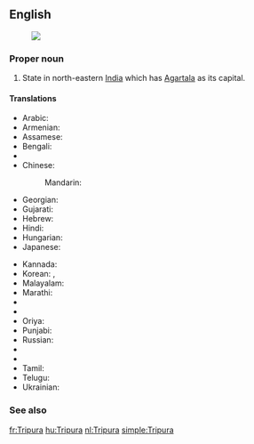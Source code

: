 ==English==
{{wikipedia}}
[[Image:Tripura in India (disputed hatched).svg|thumb|]]
===Proper noun===
{{en-proper noun}}

# State in north-eastern [[India]] which has [[Agartala]] as its capital.

====Translations====
{{trans-top|state}}
* Arabic: {{t-|ar|ترايبورا|f|tr=tribūra}}
* Armenian: {{t-|hy|Տրիպուրա|tr=Tripura}}
* Assamese: {{t|as|ত্ৰিপুৰা|sc=Beng}}
* Bengali: {{t-|bn|ত্রিপুরা|sc=Beng}}
* {{trreq|hne}}
* Chinese:
*: Mandarin: {{t|cmn|特里普拉邦|tr=Tèlǐpǔlā-bāng|sc=Hani}}
* Georgian: {{t|ka|ტრიპურა|sc=Geor}}
* Gujarati: {{t|gu|ત્રિપુરા|sc=Gujr}}
* Hebrew: {{t-|he|טריפורה}}
* Hindi: {{t+|hi|त्रिपुरा|tr=tripurā}}
* Hungarian: {{t|hu|Tripura}}
* Japanese: {{t-|ja|トリプラ|tr=Toripura}}
{{trans-mid}}
* Kannada: {{t|kn|ತ್ರಿಪುರ|sc=Knda}}
* Korean: {{t|ko|트리푸라 주|sc=Kore}}, {{t|ko|트리푸라|sc=Kore}}
* Malayalam: {{t|ml|ത്രിപുര|sc=Mlym}}
* Marathi: {{t|mr|त्रिपुरा|sc=Deva}}
* {{trreq|lus}}
* {{trreq|ne}}
* Oriya: {{t|or|ତ୍ରିପୁରା|sc=Orya}}
* Punjabi: {{t|pa|ਤ੍ਰਿਪੁਰਾ|sc=Guru}}
* Russian: {{t-|ru|Трипура|f|tr=Tripúra}}
* {{trreq|sat}}
* {{trreq|sip}}
* Tamil: {{t|ta|திரிபுரா|sc=Taml}}
* Telugu: {{t+|te|త్రిపుర|tr=tripura}}
* Ukrainian: {{t|uk|Тріпура|sc=Cyrl}}
{{trans-bottom}}

===See also===
{{list|en|states of India}}


[[fr:Tripura]]
[[hu:Tripura]]
[[nl:Tripura]]
[[simple:Tripura]]